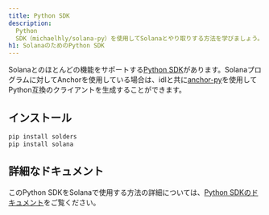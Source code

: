 ```yaml
---
title: Python SDK
description:
  Python
  SDK（michaelhly/solana-py）を使用してSolanaとやり取りする方法を学びましょう。
h1: SolanaのためのPython SDK
---
```


Solanaとのほとんどの機能をサポートする[Python SDK](https://github.com/michaelhly/solana-py)があります。Solanaプログラムに対してAnchorを使用している場合は、idlと共に[anchor-py](https://github.com/kevinheavey/anchorpy)を使用してPython互換のクライアントを生成することができます。

## インストール

```bash title="Terminal"
pip install solders
pip install solana
```

## 詳細なドキュメント

このPython
SDKをSolanaで使用する方法の詳細については、[Python SDKのドキュメント](https://github.com/michaelhly/solana-py?tab=readme-ov-file#general-usage)をご覧ください。
